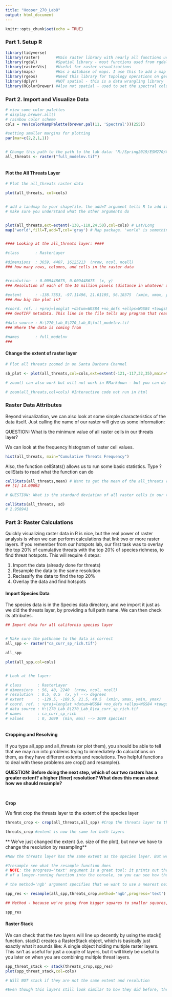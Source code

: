 ```yaml
---
title: "Hooper_270_Lab8"
output: html_document
---
```


```r
knitr::opts_chunk$set(echo = TRUE)
```

### Part 1. Setup R
```r


library(tidyverse)
library(raster)       #Main raster library with nearly all functions used in this analysis
library(rgdal)        #Spatial library - most functions used from rgdal are for vectors (shapefiles)
library(rasterVis)    #Useful for raster visualizations
library(maps)         #Has a database of maps. I use this to add a map to my raster to visualize land boundaries
library(rgeos)        #Need this library for topology operations on geometries
library(dplyr)        #NOT spatial - this is a data wrangling library
library(RColorBrewer) #Also not spatial - used to set the spectral color scheme 

```


### Part 2. Import and Visualize Data


```r

# view some color palettes
# display.brewer.all()
# rainbow color scheme
cols = rev(colorRampPalette(brewer.pal(11, 'Spectral'))(255)) 

#setting smaller margins for plotting
par(mar=c(2,2,1,1))


# Change this path to the path to the lab data: "R:/Spring2019/ESM270/Week7_R_lab/Threats_data/full_modelnv.tif"
all_threats <- raster("full_modelnv.tif")



```

#### Plot the All Threats Layer
```r

# Plot the all_threats raster data

plot(all_threats, col=cols)


# add a landmap to your shapefile. the add=T argument tells R to add it to the existing plot.
# make sure you understand what the other arguments do


plot(all_threats,ext=extent(-130,-110,24,50),col=cols) # Lat/Long
map('world',fill=T,add=T,col='gray') # Map package. 'world' is something that the map package recognizes. 'Fill' means we want to fill in the map. 


#### Looking at the all_threats layer: ####

#class       : RasterLayer 

#dimensions  : 3659, 4407, 16125213  (nrow, ncol, ncell)  
### how many rows, columns, and cells in the raster data


#resolution  : 0.009448675, 0.009448675  (x, y)           
### Resolution of each of the 16 million pixels (distance in whatever unit is in the coordinate reference line). Degrees on each side (Converted to Lat/long)? 

#extent      : -138.7553, -97.11496, 21.61105, 56.18375  (xmin, xmax, ymin, ymax)   
### How big the plot is? 

#coord. ref. : +proj=longlat +datum=WGS84 +no_defs +ellps=WGS84 +towgs84=0,0,0      
### GeoTIFF metadata. This line in the file tells any program that reads it where on Earth to put it and how big each cell is. Coordinate reference system. 

#data source : H:\270_Lab_8\270_Lab_8\full_modelnv.tif 
### Where the data is coming from

#names       : full_modelnv 
### 


```

#### Change the extent of raster layer
```r

# Plot all threats zoomed in on Santa Barbara Channel

sb_plot <- plot(all_threats,col=cols,ext=extent(-121,-117,32,35),main="Cumulative Threats") # A good extent for the Santa Barbara Channel

# zoom() can also work but will not work in RMarkdown - but you can do this in the console

# zoom(all_threats,col=cols) #Interactive code not run in html

```

### Raster Data Attributes

Beyond visualization, we can also look at some simple characteristics of the data itself. Just calling the name of our raster will give us some information:


QUESTION: What is the minimum value of all raster cells in our threats layer?

We can look at the frequency histogram of raster cell values.


```r


hist(all_threats, main="Cumulative Threats Frequency")


```


Also, the function cellStats() allows us to run some basic statistics. Type ?cellStats to read what the function can do

```r


cellStats(all_threats,mean) # Want to get the mean of the all_threats raster
## [1] 14.00092

# QUESTION: What is the standard deviation of all raster cells in our threats layer?

cellStats(all_threats, sd)
# 2.958941


```


### Part 3: Raster Calculations

Quickly visualizing raster data in R is nice, but the real power of raster analysis is when we can perform calculations that link two or more raster layers. If you remember from our hotspots lab, our first task was to overlay the top 20% of cumulative threats with the top 20% of species richness, to find threat hotspots. This will require 4 steps:

1. Import the data (already done for threats)
2. Resample the data to the same resolution
3. Reclassify the data to find the top 20%
4. Overlay the data and find hotspots

#### Import Species Data
The species data is in the Species data directory, and we import it just as we did the threats layer, by providing a full path name. We can then check its attributes.

```r

## Import data for all california species layer


# Make sure the pathname to the data is correct
all_spp <- raster("ca_curr_sp_rich.tif")

all_spp

plot(all_spp,col=cols)


# Look at the layer:

# class       : RasterLayer 
# dimensions  : 56, 40, 2240  (nrow, ncol, ncell)
# resolution  : 0.5, 0.5  (x, y) --> degrees
# extent      : -129.5, -109.5, 21.5, 49.5  (xmin, xmax, ymin, ymax)
# coord. ref. : +proj=longlat +datum=WGS84 +no_defs +ellps=WGS84 +towgs84=0,0,0 
# data source : H:\270_Lab_8\270_Lab_8\ca_curr_sp_rich.tif 
# names       : ca_curr_sp_rich 
# values      : 0, 3099  (min, max) --> 3099 species!



```


#### Cropping and Resolving

If you type all_spp and all_threats (or plot them), you should be able to tell that we may run into problems trying to immediately do calculations on them, as they have different extents and resolutions. Two helpful functions to deal with these problems are crop() and resample().

**QUESTION: Before doing the next step, which of our two rasters has a greater extent? a higher (finer) resolution? What does this mean about how we should resample?**

<br>

**Crop**

We first crop the threats layer to the extent of the species layer


```r

threats_crop <- crop(all_threats,all_spp) #Crop the threats layer to the same extent at species

threats_crop #extent is now the same for both layers

```

** We've just changed the extent (i.e. size of the plot), but now we have to change the resolution by resampling**


```r

#Now the threats layer has the same extent as the species layer. But we have to resample the species layer such that it has the same resolution as the threats layer.

#?resample see what the resample function does
# NOTE: the progress='text' argument is a great tool: it prints out the progress
# of a longer-running function into the console, so you can see how the operation is going

# the method='ngb' argument specifies that we want to use a nearest neighbor algorithm to resample, instead of interpolation

spp_res <- resample(all_spp,threats_crop,method='ngb',progress='text')

## Method - because we're going from bigger squares to smaller squares, we need to know how to mathematically calculate the values of the new squares. What should the value of the little squares be? Because the squares are referring to species richness, we cannot have fractions, so we must interpolate (ngb). It will take the value of the closest square from the larger squares. This is kind of making up data so you must be careful. 

spp_res


```


#### Raster Stack
We can check that the two layers will line up decently by using the stack() function. stack() creates a RasterStack object, which is basically just exactly what it sounds like: A single object holding multiple raster layers. This isn’t as useful for just a couple of layers, but it will likely be useful to you later on when you are combining multiple threat layers.

```r

spp_threat_stack <- stack(threats_crop,spp_res)
plot(spp_threat_stack,col=cols)

# Will NOT stack if they are not the same extent and resolution

#Even though this layers still look similar to how they did before, the fact that they stacked together means they are likely ready for combination.

```


